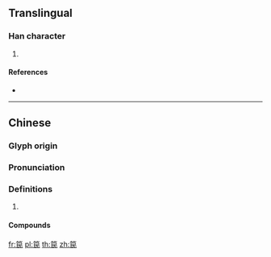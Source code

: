 {{character info/new}}
==Translingual==

===Han character===
{{Han char|rn=118|rad=竹|as=05|sn=11|four=88747|canj=HRVP}}

# {{defn|Han|sort=竹05}}

====References====
* {{Han ref|kx=0880.100|dkj=25927|dj=1308.060|hdz=52959.080|uh=7B22|ud=31522|bh=D6D0|bd=54992}}

----

==Chinese==
{{zh-forms}}

===Glyph origin===
{{Han etym}}

===Pronunciation===
{{zh-pron
|m=mǐn
|c=man5
|mn=bín
|mc=y
|oc=y
|cat=
}}

===Definitions===
{{zh-hanzi}}

# {{rfdef|zh}}

====Compounds====
{{zh-der|笢子|笢笏}}

[[fr:笢]]
[[pl:笢]]
[[th:笢]]
[[zh:笢]]